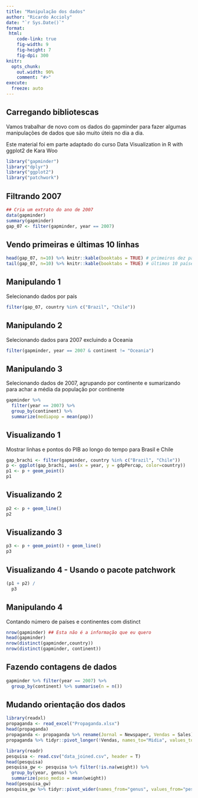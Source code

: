 ```yaml
---
title: "Manipulação dos dados"
author: "Ricardo Accioly"
date: "`r Sys.Date()`"
format:
 html:
    code-link: true
    fig-width: 9
    fig-height: 7
    fig-dpi: 300
knitr:
  opts_chunk: 
    out.width: 90%
    comment: "#>"
execute:
  freeze: auto
---
```


## Carregando bibliotescas

Vamos trabalhar de novo com os dados do gapminder para fazer algumas manipulações de dados que são muito úteis no dia a dia.

Este material foi em parte adaptado do curso Data Visualization in R with ggplot2 de Kara Woo

```r
library("gapminder")
library("dplyr")
library("ggplot2")
library("patchwork")
```

## Filtrando 2007

```r
## Cria um extrato do ano de 2007
data(gapminder)
summary(gapminder)
gap_07 <- filter(gapminder, year == 2007)
```

## Vendo primeiras e últimas 10 linhas

```r
head(gap_07, n=10) %>% knitr::kable(booktabs = TRUE) # primeiros dez paises da base de dados
tail(gap_07, n=10) %>% knitr::kable(booktabs = TRUE) # últimos 10 países 
```

## Manipulando 1

Selecionando dados por país

```r
filter(gap_07, country %in% c("Brazil", "Chile"))
```

## Manipulando 2

Selecionando dados para 2007 excluindo a Oceania

```r

filter(gapminder, year == 2007 & continent != "Oceania")

```

## Manipulando 3

Selecionando dados de 2007, agrupando por continente e sumarizando para achar a média da população por continente

```r
gapminder %>%
  filter(year == 2007) %>% 
  group_by(continent) %>% 
  summarize(mediapop = mean(pop))
```

## Visualizando 1

Mostrar linhas e pontos do PIB ao longo do tempo para Brasil e Chile

```r
gap_brachi <- filter(gapminder, country %in% c("Brazil", "Chile"))
p <- ggplot(gap_brachi, aes(x = year, y = gdpPercap, color=country))
p1 <- p + geom_point()
p1
```

## Visualizando 2

```r
p2 <- p + geom_line()
p2
```

## Visualizando 3

```r
p3 <- p + geom_point() + geom_line()
p3
```

## Visualizando 4 - Usando o pacote patchwork

```r
(p1 + p2) /
  p3
```

## Manipulando 4

Contando número de países e continentes com distinct

```r
nrow(gapminder) ## Esta não é a informação que eu quero
head(gapminder)
nrow(distinct(gapminder,country))
nrow(distinct(gapminder, continent))

```

## Fazendo contagens de dados

```r
gapminder %>% filter(year == 2007) %>% 
  group_by(continent) %>% summarise(n = n())

```

## Mudando orientação dos dados

```r
library(readxl)
propaganda <- read_excel("Propaganda.xlsx")
head(propaganda)
propaganda <- propaganda %>% rename(Jornal = Newspaper, Vendas = Sales)
propaganda %>% tidyr::pivot_longer(!Vendas, names_to="Midia", values_to="Orcamento")
```

```r
library(readr)
pesquisa <- read.csv("data_joined.csv", header = T)
head(pesquisa)
pesquisa_gw <- pesquisa %>% filter(!is.na(weight)) %>%
  group_by(year, genus) %>%
  summarize(peso_medio = mean(weight))
head(pesquisa_gw)
pesquisa_gw %>% tidyr::pivot_wider(names_from="genus", values_from="peso_medio")
```
